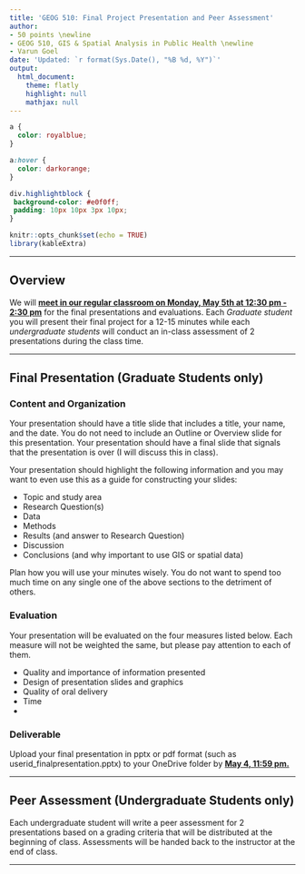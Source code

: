 ```yaml
---
title: 'GEOG 510: Final Project Presentation and Peer Assessment'
author:
- 50 points \newline
- GEOG 510, GIS & Spatial Analysis in Public Health \newline
- Varun Goel
date: 'Updated: `r format(Sys.Date(), "%B %d, %Y")`'
output:
  html_document:
    theme: flatly
    highlight: null
    mathjax: null
---
```


```css
a {
  color: royalblue;
}

a:hover {
  color: darkorange;
}

div.highlightblock { 
 background-color: #e0f0ff; 
 padding: 10px 10px 3px 10px;
}
```

```r
knitr::opts_chunk$set(echo = TRUE)
library(kableExtra)
```

------------------------------------------------------------------------

## Overview

We will [**meet in our regular classroom on Monday, May 5th at 12:30 pm - 2:30 pm**]{.underline} for the final presentations and evaluations. Each *Graduate student* you will present their final project for a 12-15 minutes while each *undergraduate students* will conduct an in-class assessment of 2 presentations during the class time.

------------------------------------------------------------------------

## Final Presentation (Graduate Students only)

### Content and Organization

Your presentation should have a title slide that includes a title, your name, and the date. You do not need to include an Outline or Overview slide for this presentation. Your presentation should have a final slide that signals that the presentation is over (I will discuss this in class).

Your presentation should highlight the following information and you may want to even use this as a guide for constructing your slides:

-   Topic and study area
-   Research Question(s)
-   Data
-   Methods
-   Results (and answer to Research Question)
-   Discussion
-   Conclusions (and why important to use GIS or spatial data)

Plan how you will use your minutes wisely. You do not want to spend too much time on any single one of the above sections to the detriment of others.

### Evaluation

Your presentation will be evaluated on the four measures listed below. Each measure will not be weighted the same, but please pay attention to each of them.

-   Quality and importance of information presented
-   Design of presentation slides and graphics
-   Quality of oral delivery
-   Time
-   

### Deliverable

Upload your final presentation in pptx or pdf format (such as userid_finalpresentation.pptx) to your OneDrive folder by [**May 4, 11:59 pm.**]{.underline}

------------------------------------------------------------------------

## Peer Assessment (Undergraduate Students only)

Each undergraduate student will write a peer assessment for 2 presentations based on a grading criteria that will be distributed at the beginning of class. Assessments will be handed back to the instructor at the end of class.  

------------------------------------------------------------------------



